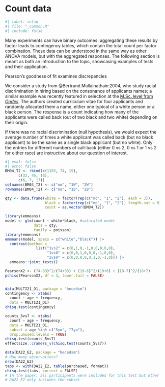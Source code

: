 # Count data

```r
#| label: setup
#| file: "_common.R"
#| include: false
```

Many experiments can have binary outcomes: aggregating these results by factor leads to contingency tables, which contain the total count per factor combination. These data can be understood in the same way as other ANOVA models, but with the aggregated responses. The following section is meant as both an introduction to the topic, showcasing examples of tests and their application. 





Pearson's goodness of fit examines discrepancies

:::{ .example}

We consider a  study from @Bertrand.Mullainathain:2004, who study racial discrimination in hiring based on the consonance of applicants names; a similar example was recently featured in selection at the [M.Sc. level from *Ondes*](https://ondes.univ-gustave-eiffel.fr/fileadmin/contributeurs/ONDES/Publications/ONDES_WP_23_01.pdf). The authors created curriculum vitae for four applicants and randomly allocated them a name, either one typical of a white person or a black person. The response is a count indicating how many of the applicants were called back (out of two black and two white) depending on their origin.

If there was no racial discrimination (null hypothesis), we would expect the average number of times a white applicant was called back (but no black applicant) to be the same as a single black applicant (but no white). Only the entries for different numbers of call-back (either 0 vs 2, 0 vs 1 or 1 vs 2 for either race) are instructive about our question of interest. 


```r
#| eval: false
#| echo: false
BM04_T2 <- rbind(c(1103, 74, 19),
      c(33, 46, 18),
      c(6, 7, 17))
colnames(BM04_T2) <- c("no", "1W", "2W")
rownames(BM04_T2) <- c("no", "1B", "2B")

qty <- data.frame(white = factor(rep(c("no", "1", "2"), each = 3)),
                  black = factor(rep(c("no", "1", "2"), length.out = 9)),
                  count = as.vector(BM04_T2))

library(emmeans)
model <- glm(count ~ white*black, #saturated model 
             data = qty, 
             family = poisson)
library(emmeans)
emmeans(model, specs = c("white","black")) |> 
  contrast(method = 
              list("1vs2" = c(0,1,0,-1,0,0,0,0,0),
                   "1vs0" = c(0,0,1,0,0,0,-1,0,0),
                   "2vs0" = c(0,0,0,0,0,1,0,-1,0))) |>
  emmeans::joint_tests()

PearsonX2 <- (74-33)^2/(74+33) + (19-6)^2/(19+6) + (18-7)^2/(18+7)
pchisq(PearsonX2, df = 3, lower.tail = FALSE)


data(MULTI21_D1, package = "hecedsm")
contingency <- xtabs(
  count ~ age + frequency, 
  data = MULTI21_D1)
chisq.test(contingency)

counts_5vs7 <- xtabs(
  count ~ age + frequency, 
  data = MULTI21_D1,
  subset = age %in% c("5yo", "7yo"),
  drop.unused.levels = TRUE)
chisq.test(counts_5vs7)
effectsize::cramers_v(chisq.test(counts_5vs7))

data(DA22_E2, package = "hecedsm")
# How many observations?
nrow(DA22_E2)
tabs <- with(DA22_E2, table(purchased, format))
chisq.test(tabs, correct = FALSE)
# In the paper, all participants were included for this test but other were excluded at a latter stage. 
# DA22_E2 only includes the subset



```

:::
